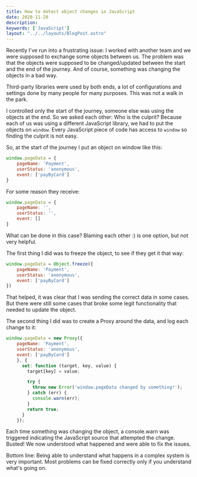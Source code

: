 ```yaml
---
title: How to detect object changes in JavaScript
date: 2020-11-20
description:  
keywords: ['JavaScript']
layout: "../../layouts/BlogPost.astro"
---
```


Recently I've run into a frustrating issue: I worked with another team and we were supposed to exchange 
some objects between us. The problem was that the objects were supposed to be changed/updated between the start 
and the end of the journey. And of course, something was changing the objects in a bad way. 

Third-party libraries were used by both ends, a lot of configurations and settings done by many people for many purposes. 
This was not a walk in the park.

I controlled only the start of the journey, someone else was using the objects at the end. So we asked each other: Who is the culprit? 
Because each of us was using a different JavaScript library, we had to put the objects on `window`. Every JavaScript piece of code 
has access to `window` so finding the culprit is not easy.

So, at the start of the journey I put an object on window like this:

```js
window.pageData = {
    pageName: 'Payment',
    userStatus: 'anonymous',
    event: ['payByCard']
}
```
For some reason they receive:
```js
window.pageData = {
    pageName: '',
    userStatus: '',
    event: []
}
```

What can be done in this case? Blaming each other :) is one option, but not very helpful.

The first thing I did was to freeze the object, to see if they get it that way:
```js
window.pageData = Object.freeze({
    pageName: 'Payment',
    userStatus: 'anonymous',
    event: ['payByCard']
})
```
That helped, it was clear that I was sending the correct data in some cases.
But there were still some cases that broke some legit functionality that needed to update the object.

The second thing I did was to create a Proxy around the data, and log each change to it:

```js
window.pageData = new Proxy({
    pageName: 'Payment',
    userStatus: 'anonymous',
    event: ['payByCard']
    }, {
      set: function (target, key, value) {
        target[key] = value;

        try {
          throw new Error('window.pageData changed by something!');
        } catch (err) {
          console.warn(err);
        }
        return true;
      }
    });
```
Each time something was changing the object, a console.warn was triggered indicating the JavaScript source that attempted
the change. Busted! We now understood what happened and were able to fix the issues.

Bottom line: Being able to understand what happens in a complex system is very important. 
Most problems can be fixed correctly only if you understand what's going on.


